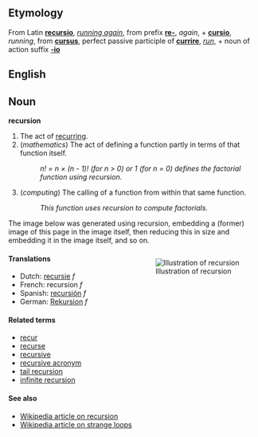 ==Etymology==
From Latin '''[[recursio]]''', ''[[running again]]'', from prefix '''[[re-]]''', ''again'', + '''[[cursio]]''', ''running'', from '''[[cursus]]''', perfect passive participle of '''[[currire]]''', ''[[run]]'', + noun of action suffix '''[[-io]]'''

==English==
==Noun==
'''recursion'''

#The act of [[recur]]ring.
#(''mathematics'') The act of defining a function partly in terms of that function itself.
#:''n! = n &times; (n - 1)! (for n > 0) or 1 (for n = 0) defines the factorial function using recursion.''
#(''computing'') The calling of a function from within that same function.
#:''This function uses recursion to compute factorials.''

The image below was generated using recursion, embedding a (former) image of this page in the image itself, then reducing this in size and embedding it in the image itself, and so on.

<div style="float:right;margin:0 0 1em 1em;">[[Image:Recursion(recursion).jpg|Illustration of recursion]]</div>

====Translations====
*Dutch: [[recursie]] ''f''
*French: recursion ''f''
*Spanish: [[recursión]] ''f''
*German: [[Rekursion]] ''f''

<!-- cute, but not illustrative
====Quotation====
*"In order to understand recursion, one must first understand recursion."  -- Andrew Koenig, project editor of the ISO/ANSI C++ standards committee -->

====Related terms====
*[[recur]]
*[[recurse]]
*[[recursive]]
*[[recursive acronym]]
*[[tail recursion]]
*[[infinite recursion]]

====See also====
*[[en:Recursion|Wikipedia article on recursion]]
*[[en:Strange_loop|Wikipedia article on strange loops]]